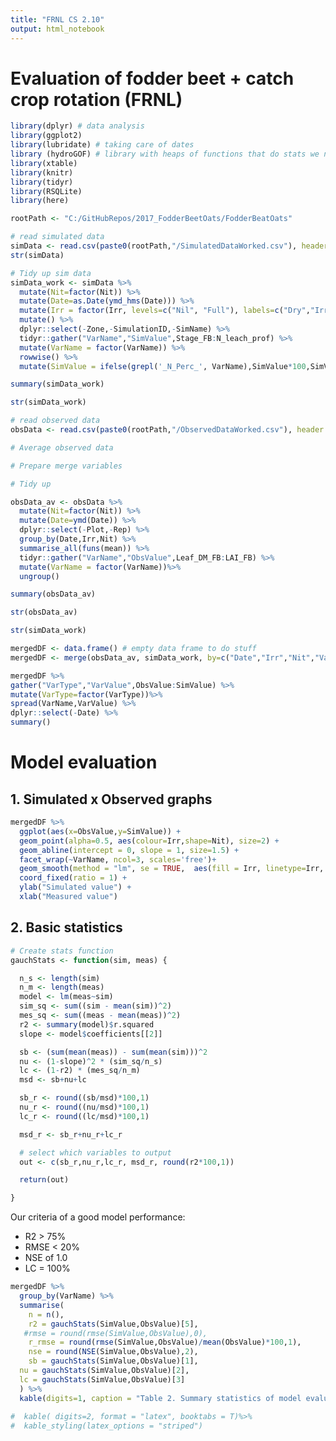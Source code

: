 ```yaml
---
title: "FRNL CS 2.10"
output: html_notebook
---
```


# Evaluation of fodder beet + catch crop rotation (FRNL)

```r
library(dplyr) # data analysis
library(ggplot2)
library(lubridate) # taking care of dates
library (hydroGOF) # library with heaps of functions that do stats we need
library(xtable)
library(knitr)
library(tidyr)
library(RSQLite)
library(here)
```

```r
rootPath <- "C:/GitHubRepos/2017_FodderBeetOats/FodderBeatOats"
```

```r
# read simulated data
simData <- read.csv(paste0(rootPath,"/SimulatedDataWorked.csv"), header = TRUE)
str(simData)
```


```r
# Tidy up sim data
simData_work <- simData %>%
  mutate(Nit=factor(Nit)) %>%
  mutate(Date=as.Date(ymd_hms(Date))) %>%
  mutate(Irr = factor(Irr, levels=c("Nil", "Full"), labels=c("Dry","Irrig")))  %>%
  mutate() %>%
  dplyr::select(-Zone,-SimulationID,-SimName) %>%
  tidyr::gather("VarName","SimValue",Stage_FB:N_leach_prof) %>%
  mutate(VarName = factor(VarName)) %>%
  rowwise() %>%
  mutate(SimValue = ifelse(grepl('_N_Perc_', VarName),SimValue*100,SimValue))

summary(simData_work)
```
```r
str(simData_work)
```

```r
# read observed data
obsData <- read.csv(paste0(rootPath,"/ObservedDataWorked.csv"), header = TRUE)

```


```r
# Average observed data

# Prepare merge variables

# Tidy up

obsData_av <- obsData %>%
  mutate(Nit=factor(Nit)) %>%
  mutate(Date=ymd(Date)) %>%
  dplyr::select(-Plot,-Rep) %>%
  group_by(Date,Irr,Nit) %>%
  summarise_all(funs(mean)) %>%
  tidyr::gather("VarName","ObsValue",Leaf_DM_FB:LAI_FB) %>%
  mutate(VarName = factor(VarName))%>%
  ungroup()

summary(obsData_av)
```

```r
str(obsData_av)
```
```r
str(simData_work)
```

```r
mergedDF <- data.frame() # empty data frame to do stuff
mergedDF <- merge(obsData_av, simData_work, by=c("Date","Irr","Nit","VarName"))

mergedDF %>%
gather("VarType","VarValue",ObsValue:SimValue) %>%
mutate(VarType=factor(VarType))%>%
spread(VarName,VarValue) %>%
dplyr::select(-Date) %>%
summary() 
```

# Model evaluation

## 1. Simulated x Observed graphs

```r

mergedDF %>%
  ggplot(aes(x=ObsValue,y=SimValue)) +
  geom_point(alpha=0.5, aes(colour=Irr,shape=Nit), size=2) +
  geom_abline(intercept = 0, slope = 1, size=1.5) +
  facet_wrap(~VarName, ncol=3, scales='free')+
  geom_smooth(method = "lm", se = TRUE,  aes(fill = Irr, linetype=Irr, colour=Irr), alpha=0.1) +
  coord_fixed(ratio = 1) +
  ylab("Simulated value") +
  xlab("Measured value")


```

## 2. Basic statistics

```r

# Create stats function
gauchStats <- function(sim, meas) {

  n_s <- length(sim)
  n_m <- length(meas)
  model <- lm(meas~sim)
  sim_sq <- sum((sim - mean(sim))^2)
  mes_sq <- sum((meas - mean(meas))^2)
  r2 <- summary(model)$r.squared
  slope <- model$coefficients[[2]]

  sb <- (sum(mean(meas)) - sum(mean(sim)))^2
  nu <- (1-slope)^2 * (sim_sq/n_s)
  lc <- (1-r2) * (mes_sq/n_m)
  msd <- sb+nu+lc

  sb_r <- round((sb/msd)*100,1)
  nu_r <- round((nu/msd)*100,1)
  lc_r <- round((lc/msd)*100,1)

  msd_r <- sb_r+nu_r+lc_r

  # select which variables to output
  out <- c(sb_r,nu_r,lc_r, msd_r, round(r2*100,1))

  return(out)

}
```

Our criteria of a good model performance:

- R2 > 75%
- RMSE < 20%
- NSE of 1.0
- LC = 100%

```r

mergedDF %>%
  group_by(VarName) %>%
  summarise(
    n = n(),
    r2 = gauchStats(SimValue,ObsValue)[5],
   #rmse = round(rmse(SimValue,ObsValue),0),
    r_rmse = round(rmse(SimValue,ObsValue)/mean(ObsValue)*100,1),
    nse = round(NSE(SimValue,ObsValue),2),
    sb = gauchStats(SimValue,ObsValue)[1],
  nu = gauchStats(SimValue,ObsValue)[2],
  lc = gauchStats(SimValue,ObsValue)[3]
  ) %>%
  kable(digits=1, caption = "Table 2. Summary statistics of model evaluation")
  
#  kable( digits=2, format = "latex", booktabs = T)%>%
#  kable_styling(latex_options = "striped")

```


